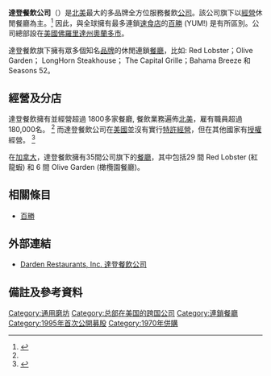 {{重寫}}
{{Infobox_Company
| company_name = Darden Restaurants, Incorporated
| company_type = [[上市公司|上市公司]] ({{Nyse|DRI}})
| foundation = [[佛羅里達州|佛羅里達州]], 1968
| location =[[佛羅里達州|佛羅里達州]]，[[奧蘭多市|奧蘭多市]]
| key_people = [[Clarence_Otis,_Jr.|Clarence Otis, Jr.]], [[CEO|CEO]]
| industry = [[餐飲|餐飲]]
| num_employees  = 178729 (至2018-05-31)
| revenue = 80.8億美元(至2018-05-31)
| operating_income =  6.06億美元(至2018-05-31)
| net_income     =  5.96億美元(至2018-05-31)
| assets     =  54.7億美元(至2018-05-31)
| equity     = 21.95億美元(至2018-05-31)
| homepage = [http://www.darden.com Darden.com]
}}
'''達登餐飲公司'''（{{lang-en|Darden Restaurants}}）是[[北美|北美]]最大的多品牌全方位服務餐飲[[公司|公司]]。該公司旗下以[[經營|經營]]休閒餐廳為主。<ref name="#1">{{Cite web |url=http://www.darden.com/ |title=存档副本 |access-date=2010-07-23 |archive-date=2021-05-09 |archive-url=https://web.archive.org/web/20210509112042/https://www.darden.com/ |dead-url=no }}</ref>
因此，與全球擁有最多連鎖[[速食店|速食店]]的[[百勝|百勝]] (YUM!) 是有所區別。公司總部設在[[美國|美國]][[佛羅里達州|佛羅里達州]][[奧蘭多市|奧蘭多市]]。

達登餐飲旗下擁有眾多個知名[[品牌|品牌]]的休閒連鎖[[餐廳|餐廳]]，比如: Red Lobster；Olive Garden；
LongHorn Steakhouse；  The Capital Grille；Bahama Breeze 和 Seasons 52。
==經營及分店==
達登餐飲擁有並經營超過 1800多家餐廳, 餐飲業務遍佈[[北美|北美]]，雇有職員超過  180,000名。
<ref name="#1"/>
而達登餐飲公司在[[美國|美國]]並沒有實行[[特許經營|特許經營]]，但在其他國家有[[授權|授權]]經營。
<ref>{{Cite web |url=http://en.wikipedia.org/wiki/Darden_Restaurants#cite_note-dri-2 |title=存档副本 |access-date=2010-07-23 |archive-date=2021-03-26 |archive-url=https://web.archive.org/web/20210326034352/https://en.wikipedia.org/wiki/Darden_Restaurants#cite_note-dri-2 |dead-url=no }}</ref>

在[[加拿大|加拿大]]，達登餐飲擁有35間公司旗下的[[餐廳|餐廳]]，其中包括29 間 Red Lobster (紅龍蝦) 和 
6 間 Olive Garden (橄欖園餐廳)。

==相關條目==
*[[百勝|百勝]]

==外部連結==
*[http://www.darden.com/  Darden Restaurants, Inc. 達登餐飲公司] {{Wayback|url=http://www.darden.com/ |date=20210509112042 }}

== 備註及參考資料==
{{reflist}}

[[Category:通用磨坊|Category:通用磨坊]]
[[Category:总部在美国的跨国公司|Category:总部在美国的跨国公司]]
[[Category:連鎖餐廳|Category:連鎖餐廳]]
[[Category:1995年首次公開募股|Category:1995年首次公開募股]]
[[Category:1970年併購|Category:1970年併購]]
